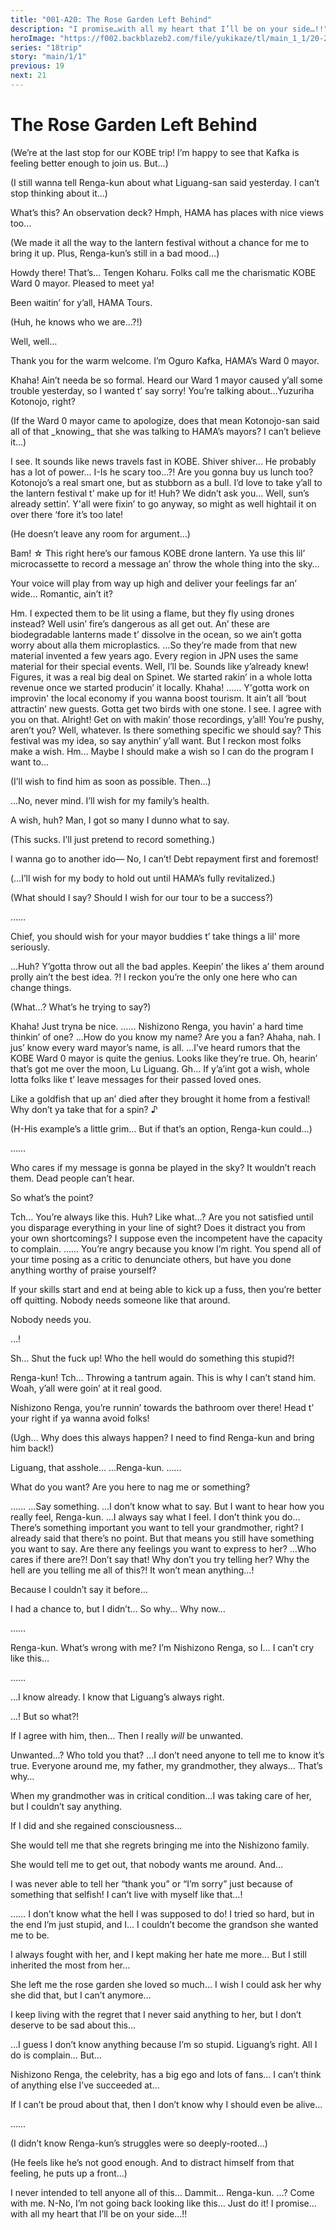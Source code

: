 ```yaml
---
title: "001-A20: The Rose Garden Left Behind"
description: "I promise…with all my heart that I’ll be on your side…!!"
heroImage: "https://f002.backblazeb2.com/file/yukikaze/tl/main_1_1/20-2.jpg"
series: "18trip"
story: "main/1/1"
previous: 19
next: 21
---
```



# The Rose Garden Left Behind

<Divider loc="KOBE - Rokko-Shidare Observatory" />

<Bubble mc>
<p class="t">(We’re at the last stop for our KOBE trip! I’m happy to see that Kafka is feeling better enough to join us. But…)</p>

<p class="t">(I still wanna tell Renga-kun about what Liguang-san said yesterday. I can’t stop thinking about it…)</p>
</Bubble>

<Bubble character="Renga">
What’s this? An observation deck? Hmph, HAMA has places with nice views too…
</Bubble>

<Bubble mc>
<p class="t">(We made it all the way to the lantern festival without a chance for me to bring it up. Plus, Renga-kun’s still in a bad mood…)</p>
</Bubble>

<Bubble character="Koharu" name="???">
Howdy there!
</Bubble>

<Bubble character="Kafka">
That’s…
</Bubble>

<Bubble character="Koharu">
Tengen Koharu. Folks call me the charismatic KOBE Ward 0 mayor. Pleased to meet ya!

Been waitin’ for y’all, HAMA Tours.
</Bubble>

<Bubble mc>
<p class="t">(Huh, he knows who we are…?!)</p>
</Bubble>

<StoryImg src="https://f002.backblazeb2.com/file/yukikaze/tl/main_1_1/20-1.jpg" alt="1" />

<Bubble character="Kafka">
Well, well…

Thank you for the warm welcome. I’m Oguro Kafka, HAMA’s Ward 0 mayor.
</Bubble>

<Bubble character="Koharu">
Khaha! Ain’t needa be so formal. Heard our Ward 1 mayor caused y’all some trouble yesterday, so I wanted t’ say sorry!
</Bubble>

<Bubble mc>
You’re talking about…Yuzuriha Kotonojo, right?

<p class="t">(If the Ward 0 mayor came to apologize, does that mean Kotonojo-san said all of that _knowing_ that she was talking to HAMA’s mayors? I can’t believe it…)</p>
</Bubble>

<Bubble character="Kafka">
I see. It sounds like news travels fast in KOBE.
</Bubble>

<Bubble character="Yachiyo">
Shiver shiver… He probably has a lot of power… I-Is he scary too…?!
</Bubble>

<Bubble character="Ten">
Are you gonna buy us lunch too?
</Bubble>

<Bubble character="Koharu">
Kotonojo’s a real smart one, but as stubborn as a bull. I’d love to take y’all to the lantern festival t’ make up for it!
</Bubble>

<Bubble character="Renga">
Huh? We didn’t ask you…
</Bubble>

<Bubble character="Koharu">
Well, sun’s already settin’. Y'all were fixin’ to go anyway, so might as well hightail it on over there ‘fore it’s too late!
</Bubble>

<Bubble mc>
<p class="t">(He doesn’t leave any room for argument…)</p>
</Bubble>

<Divider timeskip />

<Bubble character="Koharu">
Bam!&nbsp;☆ This right here’s our famous KOBE drone lantern. Ya use this lil’ microcassette to record a message an’ throw the whole thing into the sky…

Your voice will play from way up high and deliver your feelings far an’ wide… Romantic, ain’t it?
</Bubble>

<Bubble character="Yukikaze">
Hm. I expected them to be lit using a flame, but they fly using drones instead?
</Bubble>

<Bubble character="Koharu">
Well usin’ fire’s dangerous as all get out. An’ these are biodegradable lanterns made t’ dissolve in the ocean, so we ain’t gotta worry about alla them microplastics.
</Bubble>

<Bubble character="Liguang">
…So they’re made from that new material invented a few years ago. Every region in JPN uses the same material for their special events.
</Bubble>

<Bubble character="Koharu">
Well, I’ll be. Sounds like y’already knew! Figures, it was a real big deal on Spinet. We started rakin’ in a whole lotta revenue once we started producin’ it locally. Khaha!
</Bubble>

<Bubble character="Liguang">
……
</Bubble>

<Bubble character="Koharu">
Y'gotta work on improvin' the local economy if you wanna boost tourism. It ain’t all ‘bout attractin’ new guests. Gotta get two birds with one stone.
</Bubble>

<Bubble character="Kafka">
I see. I agree with you on that.
</Bubble>

<Bubble character="Koharu">
Alright! Get on with makin’ those recordings, y’all!
</Bubble>

<Bubble character="Kafka">
You’re pushy, aren’t you? Well, whatever. Is there something specific we should say?
</Bubble>

<Bubble character="Koharu">
This festival was my idea, so say anythin’ y’all want. But I reckon most folks make a wish.
</Bubble>

<Bubble character="Yukikaze">
Hm… Maybe I should make a wish so I can do the program I want to…
</Bubble>

<Bubble character="Liguang">
<p class="t">(I’ll wish to find him as soon as possible. Then…)</p>

…No, never mind. I’ll wish for my family’s health.
</Bubble>

<Bubble character="Ten">
A wish, huh? Man, I got so many I dunno what to say.

<p class="t">(This sucks. I’ll just pretend to record something.)</p>
</Bubble>

<Bubble character="Yachiyo">
I wanna go to another ido&NoBreak;— No, I can’t! Debt repayment first and foremost!
</Bubble>

<Bubble character="Kafka">
<p class="t">(…I’ll wish for my body to hold out until HAMA’s fully revitalized.)</p>
</Bubble>

<Bubble mc>
<p class="t">(What should I say? Should I wish for our tour to be a success?)</p>
</Bubble>

<Bubble character="Koharu">
……

Chief, you should wish for your mayor buddies t’ take things a lil’ more seriously.
</Bubble>

<Bubble mc>
…Huh?
</Bubble>

<Bubble character="Koharu">
Y’gotta throw out all the bad apples. Keepin’ the likes a’ them around prolly ain’t the best idea.
</Bubble>

<Bubble mc>
?!
</Bubble>

<Bubble character="Koharu">
I reckon you’re the only one here who can change things.
</Bubble>

<Bubble mc>
<p class="t">(What…? What’s he trying to say?)</p>
</Bubble>

<Bubble character="Koharu">
Khaha! Just tryna be nice.
</Bubble>

<Bubble character="Renga">
……
</Bubble>

<Bubble character="Koharu">
Nishizono Renga, you havin’ a hard time thinkin’ of one?
</Bubble>

<Bubble character="Renga">
…How do you know my name? Are you a fan?
</Bubble>

<Bubble character="Koharu">
Ahaha, nah. I jus’ know every ward mayor’s name, is all.
</Bubble>

<Bubble character="Liguang">
…I’ve heard rumors that the KOBE Ward 0 mayor is quite the genius. Looks like they’re true.
</Bubble>

<Bubble character="Koharu">
Oh, hearin’ that’s got me over the moon, Lu Liguang.
</Bubble>

<Bubble character="Renga">
Gh…
</Bubble>

<Bubble character="Koharu">
If y’a’int got a wish, whole lotta folks like t’ leave messages for their passed loved ones.

Like a goldfish that up an’ died after they brought it home from a festival! Why don’t ya take that for a spin?&nbsp;♪
</Bubble>

<Bubble mc>
<p class="t">(H-His example’s a little grim… But if that’s an option, Renga-kun could…)</p>
</Bubble>

<Bubble character="Renga">
……

Who cares if my message is gonna be played in the sky? It wouldn’t reach them. Dead people can’t hear.

So what’s the point?
</Bubble>

<Bubble character="Liguang">
Tch… You’re always like this.
</Bubble>

<Bubble character="Renga">
Huh? Like what…?
</Bubble>

<Bubble character="Liguang">
Are you not satisfied until you disparage everything in your line of sight? Does it distract you from your own shortcomings? I suppose even the incompetent have the capacity to complain.
</Bubble>

<Bubble character="Renga">
……
</Bubble>

<Bubble character="Liguang">
You’re angry because you know I’m right. You spend all of your time posing as a critic to denunciate others, but have you done anything worthy of praise yourself?

If your skills start and end at being able to kick up a fuss, then you’re better off quitting. Nobody needs someone like that around.

Nobody needs you.
</Bubble>

<Bubble character="Renga">
…!

Sh… Shut the fuck up! Who the hell would do something this stupid?!
</Bubble>

<Bubble mc>
Renga-kun!
</Bubble>

<Bubble character="Liguang">
Tch… Throwing a tantrum again. This is why I can’t stand him.
</Bubble>

<Bubble character="Koharu">
Woah, y’all were goin’ at it real good.

Nishizono Renga, you’re runnin’ towards the bathroom over there! Head t’ your right if ya wanna avoid folks!
</Bubble>

<Bubble mc>
<p class="t">(Ugh… Why does this always happen? I need to find Renga-kun and bring him back!)</p>
</Bubble>

<Divider loc="KOBE - Lookout Terrace" />

<StoryImg src="https://f002.backblazeb2.com/file/yukikaze/tl/main_1_1/20-2.jpg" alt="2" />

<Bubble character="Renga">
Liguang, that asshole…
</Bubble>

<Bubble mc>
…Renga-kun.
</Bubble>

<Bubble character="Renga">
……

What do you want? Are you here to nag me or something?
</Bubble>

<Bubble mc>
……
</Bubble>

<Bubble character="Renga">
…Say something.
</Bubble>

<Bubble mc>
…I don’t know what to say. But I want to hear how you really feel, Renga-kun.
</Bubble>

<Bubble character="Renga">
…I always say what I feel.
</Bubble>

<Bubble mc>
I don’t think you do… There’s something important you want to tell your grandmother, right?
</Bubble>

<Bubble character="Renga">
I already said that there’s no point.
</Bubble>

<Bubble mc>
But that means you still have something you want to say. Are there any feelings you want to express to her?
</Bubble>

<Bubble character="Renga">
…Who cares if there are?!
</Bubble>

<Bubble mc>
Don’t say that! Why don’t you try telling her?
</Bubble>

<Bubble character="Renga">
Why the hell are you telling me all of this?! It won’t mean anything…!

Because I couldn’t say it before…
</Bubble>

<StoryImg src="https://f002.backblazeb2.com/file/yukikaze/tl/main_1_1/20-3.jpg" alt="3" />

<Bubble character="Renga">
I had a chance to, but I didn’t… So why… Why now…

……
</Bubble>

<Bubble mc>
Renga-kun.
</Bubble>

<Bubble character="Renga">
What’s wrong with me? I’m Nishizono Renga, so I… I can’t cry like this…

……

…I know already. I know that Liguang’s always right.
</Bubble>

<Bubble mc>
…!
</Bubble>

<Bubble character="Renga">
But so what?!

If I agree with him, then… Then I really _will_ be unwanted.
</Bubble>

<Bubble mc>
Unwanted…? Who told you that?
</Bubble>

<Bubble character="Renga">
…I don’t need anyone to tell me to know it’s true. Everyone around me, my father, my grandmother, they always… That’s why…

When my grandmother was in critical condition…I was taking care of her, but I couldn’t say anything.

If I did and she regained consciousness…

She would tell me that she regrets bringing me into the Nishizono family.

She would tell me to get out, that nobody wants me around. And…

I was never able to tell her “thank you” or “I’m sorry” just because of something that selfish! I can’t live with myself like that…!
</Bubble>

<Bubble mc>
……
</Bubble>

<Bubble character="Renga">
I don’t know what the hell I was supposed to do! I tried so hard, but in the end I’m just stupid, and I… I couldn’t become the grandson she wanted me to be.

I always fought with her, and I kept making her hate me more… But I still inherited the most from her…

She left me the rose garden she loved so much… I wish I could ask her why she did that, but I can’t anymore…

I keep living with the regret that I never said anything to her, but I don’t deserve to be sad about this…

…I guess I don’t know anything because I’m so stupid. Liguang’s right. All I do is complain… But…

Nishizono Renga, the celebrity, has a big ego and lots of fans… I can’t think of anything else I’ve succeeded at…

If I can’t be proud about that, then I don’t know why I should even be alive…
</Bubble>

<Bubble mc>
……

<p class="t">(I didn’t know Renga-kun’s struggles were so deeply-rooted…)</p>

<p class="t">(He feels like he’s not good enough. And to distract himself from that feeling, he puts up a front…)</p>
</Bubble>

<Bubble character="Renga">
I never intended to tell anyone all of this… Dammit…
</Bubble>

<Bubble mc>
Renga-kun.
</Bubble>

<Bubble character="Renga">
…?
</Bubble>

<Bubble mc>
Come with me.
</Bubble>

<Bubble character="Renga">
N-No, I’m not going back looking like this…
</Bubble>

<Bubble mc>
Just do it! I promise…with all my heart that I’ll be on your side…!!
</Bubble>

